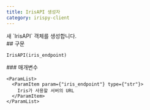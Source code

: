 ```yaml
---
title: IrisAPI 생성자
category: irispy-client
---
```


<Section>
  새 `IrisAPI` 객체를 생성합니다.
</Section>
<Section>
  ## 구문

  ~~~py
  IrisAPI(iris_endpoint)
  ~~~

  <Section>
    ### 매개변수

    <ParamList>
      <ParamItem param={"iris_endpoint"} type={"str"}>
        Iris가 사용할 서버의 URL
      </ParamItem>
    </ParamList>
  </Section>
</Section>